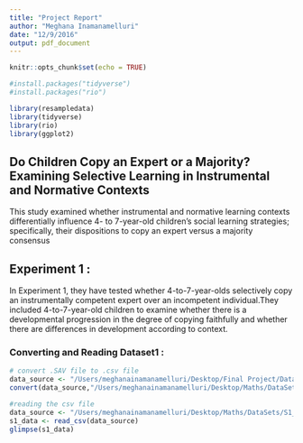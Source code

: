 ```yaml
---
title: "Project Report"
author: "Meghana Inamanamelluri"
date: "12/9/2016"
output: pdf_document
---
```


```r
knitr::opts_chunk$set(echo = TRUE)
```



```r
#install.packages("tidyverse")
#install.packages("rio")
```


```r
library(resampledata)
library(tidyverse)
library(rio)
library(ggplot2)
```


## Do Children Copy an Expert or a Majority? Examining Selective Learning in Instrumental and Normative Contexts


This study examined whether instrumental and normative learning contexts differentially influence 4- to 7-year-old children’s social learning strategies; specifically, their dispositions to copy an expert versus a majority consensus

## Experiment 1 :

In Experiment 1, they have tested whether 4-to-7-year-olds selectively copy an instrumentally competent expert over an incompetent individual.They included 4-to-7-year-old children to examine whether there is a developmental progression in the degree of copying faithfully and whether there are differences in development according to context.


### Converting and Reading Dataset1 :


```r
# convert .SAV file to .csv file
data_source <- "/Users/meghanainamanamelluri/Desktop/Final Project/DataSets/S1_Dataset.SAV"
convert(data_source,"/Users/meghanainamanamelluri/Desktop/Maths/DataSets/S1_Dataset.csv")
```



```r
#reading the csv file
data_source <- "/Users/meghanainamanamelluri/Desktop/Maths/DataSets/S1_Dataset.csv"
s1_data <- read_csv(data_source)
glimpse(s1_data)
```
